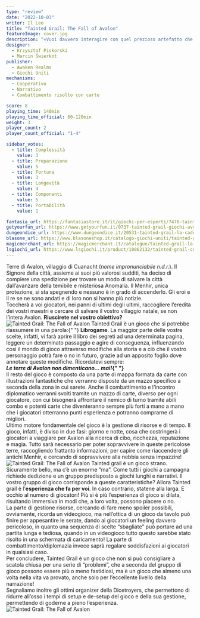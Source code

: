 ```yaml
---
type: "review"
date: "2022-10-03"
writer: Il Leo
title: "Tainted Grail: The Fall of Avalon"
featureImage: cover.jpg
description: "«Vuoi davvero interagire con quel prezioso artefatto che sicuramente nasconderà un qualche potente maleficio?» «Se è prezioso che fai? Te ne privi?»"
designer:
  - Krzysztof Piskorski
  - Marcin Świerkot
publisher:
  - Awaken Realms
  - Giochi Uniti
mechanisms:
  - Cooperativo
  - Narrativo
  - Combattimento risolto con carte

score: 8
playing_time: 140min
playing_time_official: 60-120min
weight: 3
player_count: 2
player_count_official: "1-4"

sidebar_votes:
  - title: Complessità
    value: 3
  - title: Preparazione
    value: 5
  - title: Fortuna
    value: 3
  - title: Longevità
    value: 4
  - title: Componenti
    value: 5
  - title: Portabilità
    value: 1

fantasia_url: https://fantasiastore.it/it/giochi-per-esperti/7476-tainted-grail-la-caduta-di-avalon.html
getyourfun_url: https://www.getyourfun.it/0737-tainted-grail-giochi-avventura.html?fast_search=fs
dungeondice_url: https://www.dungeondice.it/20531-tainted-grail-la-caduta-di-avalon.html
blasone_url: https://www.blasoneshop.it/catalogo-giochi-uniti/tainted-grail-la-caduta-di-avalon-73-1069
magicmerchant_url: https://magicmerchant.it/catalogue/tainted-grail-la-caduta-di-avalon-45521/
lsgiochi_url: https://www.lsgiochi.it/product/10862132/tainted-grail-completo-italiano-kickstarter-aperta-solo-scatola-base
---
```


<Setting>
  Terre di Avalon, villaggio di Cuanacht (<em>nome impronunciabile n.d.r.</em>).
  Il Signore della città, assieme ai suoi più valorosi sudditi, ha deciso di
  compiere una spedizione per trovare un modo di salvare la città dall’avanzare
  della temibile e misteriosa Anomalia. Il Menhir, unica protezione, si sta
  spegnendo e nessuno è in grado di accenderlo. Gli eroi e il re se ne sono
  andati e di loro non si hanno più notizie. <br />
  Toccherà a voi giocatori, nei panni di ultimi degli ultimi, raccogliere l’eredità
  dei vostri maestri e cercare di salvare il vostro villaggio natale, se non l’intera
  Avalon. <strong>Riuscirete nel vostro obiettivo?</strong>
</Setting>

<img src="./game1.jpg?t=1" alt="Tainted Grail: The Fall of Avalon" />

<Rules>
  Tainted Grail è un gioco che si potrebbe riassumere in una parola:{" "}
  <strong>Librogame</strong>. La maggior parte delle vostre scelte, infatti, vi
  farà aprire il libro dei segreti ad una determinata pagina, leggere un
  determinato passaggio e agire di conseguenza, influenzando così il mondo di
  gioco attraverso modifiche alla storia e a ciò che il vostro personaggio potrà
  fare o no in futuro, grazie ad un apposito foglio dove annotare queste
  modifiche. Ricordatevi sempre:
  <br />
  <strong>
    <em>Le terre di Avalon non dimenticano… mai!</em>{" "}
  </strong>
  <br />
  Il resto del gioco è composto da una parte di mappa formata da carte con
  illustrazioni fantastiche che verranno disposte da un mazzo specifico a
  seconda della zona in cui sarete. Anche il combattimento e l’incontro
  diplomatico verranni svolti tramite un mazzo di carte, diverso per ogni
  giocatore, con cui bisognerà affrontare il nemico di turno tramite abili combo
  e potenti carte che diventeranno sempre più forti a mano a mano che i
  giocatori otterranno punti esperienza e potranno comprarne di migliori. <br />
  Ultimo motore fondamentale del gioco è la gestione di risorse e di tempo. Il gioco,
  infatti, è diviso in due fasi: giorno e notte, cosa che costringerà i giocatori
  a viaggiare per Avalon alla ricerca di cibo, ricchezza, reputazione e magia. Tutto
  sarà necessario per poter sopravvivere in queste pericolose terre, raccogliendo
  frattanto informazioni, per capire come riaccendere gli antichi Menhir, e cercando
  di sopravvivere alla nebbia senza impazzire!
</Rules>

<img src="./game2.jpg" alt="Tainted Grail: The Fall of Avalon" />

<Feedback>
Tainted grail è un gioco strano. Sicuramente bello, ma c’è un enorme “ma”. Come tutti i giochi a campagna richiede dedizione e un gruppo predisposto a giochi lunghi e narrativi. Il vostro gruppo di gioco corrisponde a queste caratteristiche? Allora Tainted grail è l’<strong>esperienza che fa per voi</strong>. In caso contrario, statene alla larga. E occhio al numero di giocatori! Più si è più l’esperienza di gioco si dilata, risultando immersiva in modi che, a loro volta, possono piacere o no. <br/>
 La parte di gestione risorse, cercando di fare meno spoiler possibili, ovviamente, ricorda un videogioco, ma nell’ottica di un gioco da tavolo può finire per appesantire le serate, dando ai giocatori un feeling davvero pericoloso, in quanto una sequenza di scelte “sbagliate” può portare ad una partita lunga e tediosa, quando in un videogioco tutto questo sarebbe stato risolto in una schermata di caricamento! La parte di combattimento/diplomazia invece saprà regalare soddisfazioni ai giocatori in qualsiasi caso.<br/>
Per concludere, Tainted Grail è un gioco che non si può consigliare a scatola chiusa per una serie di “problemi”, che a seconda del gruppo di gioco possono essere più o meno fastidiosi, ma è un gioco che almeno una volta nella vita va provato, anche solo per l’eccellente livello della narrazione! <br/>
Segnaliamo inoltre gli ottimi organizer della Dicetroyers, che permettono di ridurre all’osso i tempi di setup e de-setup del gioco e della sua gestione, permettendo di goderne a pieno l’esperienza.

</Feedback>

<img src="./game3.jpg" alt="Tainted Grail: The Fall of Avalon" />

<RandomLink
  title="Organizer Dicetroyers"
  link="https://thedicetroyers.com/shop/tainted-grail/"
/>
